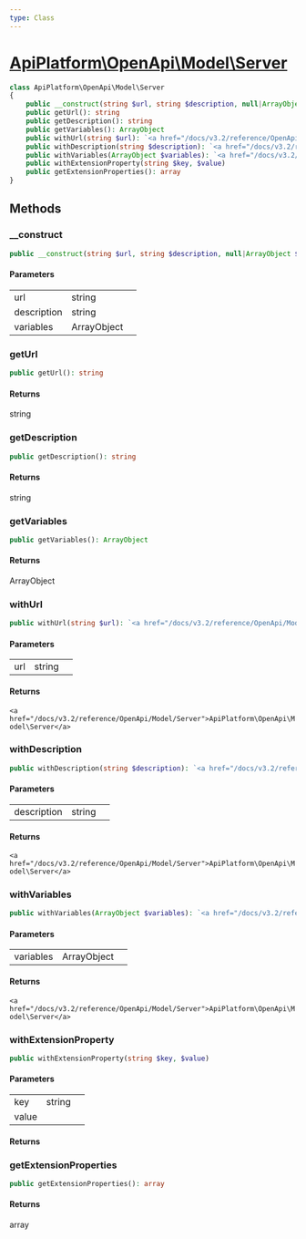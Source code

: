 ```yaml
---
type: Class
---
```


# [ApiPlatform\OpenApi\Model\Server](/docs/v3.2/reference/OpenApi/Model/Server)



```php
class ApiPlatform\OpenApi\Model\Server
{
    public __construct(string $url, string $description, null|ArrayObject $variables)
    public getUrl(): string
    public getDescription(): string
    public getVariables(): ArrayObject
    public withUrl(string $url): `<a href="/docs/v3.2/reference/OpenApi/Model/Server">ApiPlatform\OpenApi\Model\Server</a>`
    public withDescription(string $description): `<a href="/docs/v3.2/reference/OpenApi/Model/Server">ApiPlatform\OpenApi\Model\Server</a>`
    public withVariables(ArrayObject $variables): `<a href="/docs/v3.2/reference/OpenApi/Model/Server">ApiPlatform\OpenApi\Model\Server</a>`
    public withExtensionProperty(string $key, $value)
    public getExtensionProperties(): array
}
```
## Methods

### __construct



```php
public __construct(string $url, string $description, null|ArrayObject $variables)
```

#### Parameters

<table><tbody>
<tr><td>url</td><td>string</td><td></td></tr><tr><td>description</td><td>string</td><td></td></tr><tr><td>variables</td><td>ArrayObject</td><td></td></tr>
</tbody>
</table>

### getUrl



```php
public getUrl(): string
```

#### Returns

string

### getDescription



```php
public getDescription(): string
```

#### Returns

string

### getVariables



```php
public getVariables(): ArrayObject
```

#### Returns

ArrayObject

### withUrl



```php
public withUrl(string $url): `<a href="/docs/v3.2/reference/OpenApi/Model/Server">ApiPlatform\OpenApi\Model\Server</a>`
```

#### Parameters

<table><tbody>
<tr><td>url</td><td>string</td><td></td></tr>
</tbody>
</table>

#### Returns

`<a href="/docs/v3.2/reference/OpenApi/Model/Server">ApiPlatform\OpenApi\Model\Server</a>`

### withDescription



```php
public withDescription(string $description): `<a href="/docs/v3.2/reference/OpenApi/Model/Server">ApiPlatform\OpenApi\Model\Server</a>`
```

#### Parameters

<table><tbody>
<tr><td>description</td><td>string</td><td></td></tr>
</tbody>
</table>

#### Returns

`<a href="/docs/v3.2/reference/OpenApi/Model/Server">ApiPlatform\OpenApi\Model\Server</a>`

### withVariables



```php
public withVariables(ArrayObject $variables): `<a href="/docs/v3.2/reference/OpenApi/Model/Server">ApiPlatform\OpenApi\Model\Server</a>`
```

#### Parameters

<table><tbody>
<tr><td>variables</td><td>ArrayObject</td><td></td></tr>
</tbody>
</table>

#### Returns

`<a href="/docs/v3.2/reference/OpenApi/Model/Server">ApiPlatform\OpenApi\Model\Server</a>`

### withExtensionProperty



```php
public withExtensionProperty(string $key, $value)
```

#### Parameters

<table><tbody>
<tr><td>key</td><td>string</td><td></td></tr><tr><td>value</td><td></td><td></td></tr>
</tbody>
</table>

#### Returns



### getExtensionProperties



```php
public getExtensionProperties(): array
```

#### Returns

array
